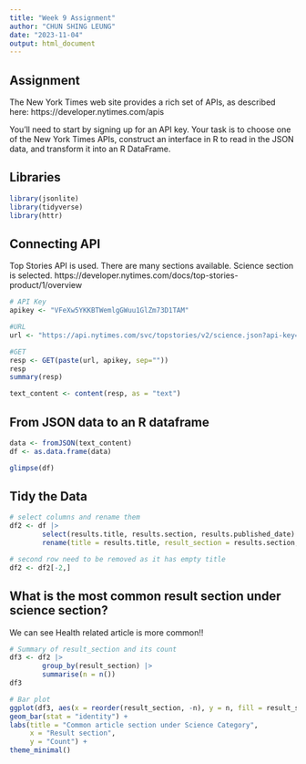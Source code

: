 ---
title: "Week 9 Assignment"
author: "CHUN SHING LEUNG"
date: "2023-11-04"
output: html_document
---
## Assignment
The New York Times web site provides a rich set of APIs, as described here: https://developer.nytimes.com/apis

You’ll need to start by signing up for an API key. Your task is to choose one of the New York Times APIs, construct an interface in R to read in the JSON data, and transform it into an R DataFrame.

## Libraries

```{r warning=FALSE, message=FALSE}
library(jsonlite)
library(tidyverse)
library(httr)

```

## Connecting API

Top Stories API is used. There are many sections available. Science section is selected.
https://developer.nytimes.com/docs/top-stories-product/1/overview


```{r}
# API Key
apikey <- "VFeXw5YKKBTWemlgGWuu1GlZm73D1TAM"

#URL
url <- "https://api.nytimes.com/svc/topstories/v2/science.json?api-key="

#GET
resp <- GET(paste(url, apikey, sep=""))
resp
summary(resp)

text_content <- content(resp, as = "text")

```
## From JSON data to an R dataframe

```{r}
data <- fromJSON(text_content)
df <- as.data.frame(data)

glimpse(df)

```

## Tidy the Data

```{r}
# select columns and rename them
df2 <- df |> 
        select(results.title, results.section, results.published_date) |> 
        rename(title = results.title, result_section = results.section, published_date = results.published_date)

# second row need to be removed as it has empty title
df2 <- df2[-2,]

```

## What is the most common result section under science section?

We can see Health related article is more common!!

```{r}
# Summary of result_section and its count
df3 <- df2 |> 
        group_by(result_section) |> 
        summarise(n = n())
df3

# Bar plot
ggplot(df3, aes(x = reorder(result_section, -n), y = n, fill = result_section)) +
geom_bar(stat = "identity") +
labs(title = "Common article section under Science Category",
     x = "Result section",
     y = "Count") +
theme_minimal()

```


